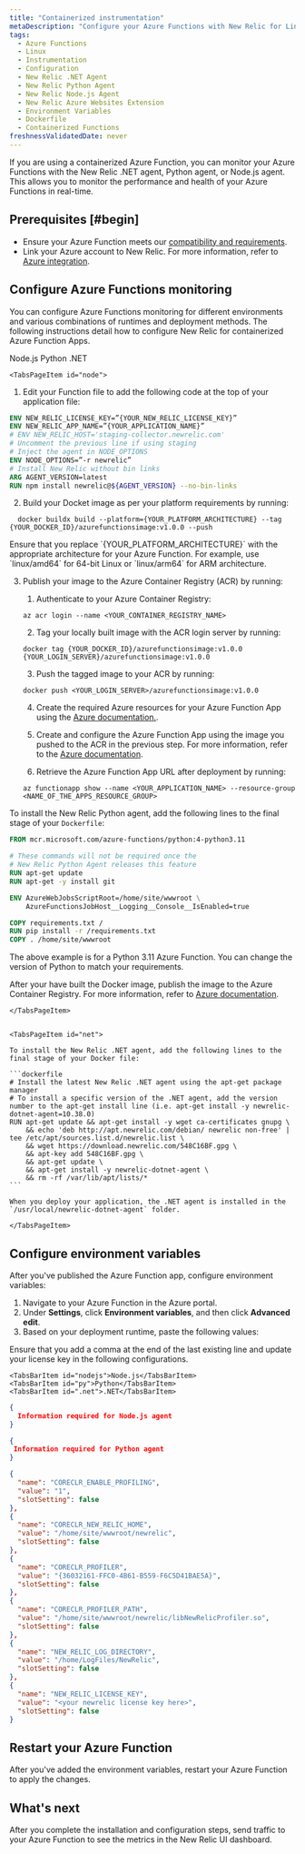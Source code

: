 ```yaml
---
title: "Containerized instrumentation"
metaDescription: "Configure your Azure Functions with New Relic for Linux"
tags:
  - Azure Functions
  - Linux
  - Instrumentation
  - Configuration
  - New Relic .NET Agent
  - New Relic Python Agent
  - New Relic Node.js Agent
  - New Relic Azure Websites Extension
  - Environment Variables
  - Dockerfile
  - Containerized Functions 
freshnessValidatedDate: never
---
```


If you are using a containerized Azure Function, you can monitor your Azure Functions with the New Relic .NET agent, Python agent, or Node.js agent. This allows you to monitor the performance and health of your Azure Functions in real-time. 

<Steps>

<Step>

## Prerequisites [#begin]

* Ensure your Azure Function meets our [compatibility and requirements](/docs/serverless-function-monitoring/azure-function-monitoring/compatibility-requirement-azure-monitoring).
* Link your Azure account to New Relic. For more information, refer to [Azure integration](/docs/infrastructure/microsoft-azure-integrations/azure-integrations-list/azure-functions-monitoring-integration/#polling).

</Step>

<Step>

## Configure Azure Functions monitoring

You can configure Azure Functions monitoring for different environments and various combinations of runtimes and deployment methods. The following instructions detail how to configure New Relic for containerized Azure Function Apps.

<Tabs>
  <TabsBar>
    <TabsBarItem id="node">Node.js</TabsBarItem>
    <TabsBarItem id="python">Python</TabsBarItem>
    <TabsBarItem id="net">.NET</TabsBarItem>
  </TabsBar>

  <TabsPages>


    <TabsPageItem id="node">
    
1. Edit your Function file to add the following code at the top of your application file:
  
  ```dockerfile
  ENV NEW_RELIC_LICENSE_KEY=”{YOUR_NEW_RELIC_LICENSE_KEY}”
  ENV NEW_RELIC_APP_NAME=”{YOUR_APPLICATION_NAME}”
  # ENV NEW_RELIC_HOST='staging-collector.newrelic.com' 
  # Uncomment the previous line if using staging
  # Inject the agent in NODE_OPTIONS
  ENV NODE_OPTIONS=”-r newrelic”
  # Install New Relic without bin links
  ARG AGENT_VERSION=latest
  RUN npm install newrelic@${AGENT_VERSION} --no-bin-links
  ```

2. Build your Docket image as per your platform requirements by running:
  
  ```node
    docker buildx build --platform={YOUR_PLATFORM_ARCHITECTURE} --tag {YOUR_DOCKER_ID}/azurefunctionsimage:v1.0.0 --push
  ```

  <Callout variant="important">
    Ensure that you replace `{YOUR_PLATFORM_ARCHITECTURE}` with the appropriate architecture for your Azure Function. For example, use `linux/amd64` for 64-bit Linux or `linux/arm64` for ARM architecture. 
  </Callout>

3. Publish your image to the Azure Container Registry (ACR) by running:

    1. Authenticate to your Azure Container Registry:
      ```node 
      az acr login --name <YOUR_CONTAINER_REGISTRY_NAME>
      ```

    2. Tag your locally built image with the ACR login server by running:            
      ```node
      docker tag {YOUR_DOCKER_ID}/azurefunctionsimage:v1.0.0 {YOUR_LOGIN_SERVER}/azurefunctionsimage:v1.0.0
      ```

    3. Push the tagged image to your ACR by running:
      ```node
      docker push <YOUR_LOGIN_SERVER>/azurefunctionsimage:v1.0.0
      ```

    4. Create the required Azure resources for your Azure Function App using the [Azure documentation.](https://learn.microsoft.com/en-us/azure/azure-functions/functions-deploy-container-apps?tabs=acr%2Cbash&pivots=programming-language-javascript#create-supporting-azure-resources-for-your-function).

    5. Create and configure the Azure Function App using the image you pushed to the ACR in the previous step. For more information, refer to the [Azure documentation](https://learn.microsoft.com/en-us/azure/azure-functions/functions-deploy-container-apps?tabs=acr%2Cbash&pivots=programming-language-javascript#create-and-configure-a-function-app-on-azure-with-the-image).

    6. Retrieve the Azure Function App URL after deployment by running:
      ```node 
      az functionapp show --name <YOUR_APPLICATION_NAME> --resource-group <NAME_OF_THE_APPS_RESOURCE_GROUP>
      ```

    </TabsPageItem>

    <TabsPageItem id="python">
    
To install the New Relic Python agent, add the following lines to the final stage of your `Dockerfile`:

  ```dockerfile
  FROM mcr.microsoft.com/azure-functions/python:4-python3.11

  # These commands will not be required once the 
  # New Relic Python Agent releases this feature
  RUN apt-get update
  RUN apt-get -y install git 

  ENV AzureWebJobsScriptRoot=/home/site/wwwroot \
      AzureFunctionsJobHost__Logging__Console__IsEnabled=true

  COPY requirements.txt /
  RUN pip install -r /requirements.txt
  COPY . /home/site/wwwroot
  ```

  <Callout variant="tip">
    The above example is for a Python 3.11 Azure Function. You can change the version of Python to match your requirements.
  </Callout>

After your have built the Docker image, publish the image to the Azure Container Registry. For more information, refer to [Azure documentation](https://learn.microsoft.com/en-us/azure/azure-functions/functions-deploy-container?tabs=acr%2Cbash%2Cazure-cli&pivots=programming-language-python#publish-the-container-image-to-a-registry).

    </TabsPageItem>


    <TabsPageItem id="net">

    To install the New Relic .NET agent, add the following lines to the final stage of your Docker file:

    ```dockerfile
    # Install the latest New Relic .NET agent using the apt-get package manager
    # To install a specific version of the .NET agent, add the version number to the apt-get install line (i.e. apt-get install -y newrelic-dotnet-agent=10.38.0)
    RUN apt-get update && apt-get install -y wget ca-certificates gnupg \
        && echo 'deb http://apt.newrelic.com/debian/ newrelic non-free' | tee /etc/apt/sources.list.d/newrelic.list \
        && wget https://download.newrelic.com/548C16BF.gpg \
        && apt-key add 548C16BF.gpg \
        && apt-get update \
        && apt-get install -y newrelic-dotnet-agent \
        && rm -rf /var/lib/apt/lists/*
    ```
    
    When you deploy your application, the .NET agent is installed in the `/usr/local/newrelic-dotnet-agent` folder.
    
    </TabsPageItem>

  </TabsPages>
</Tabs>

</Step>

<Step>

## Configure environment variables

After you've published the Azure Function app, configure environment variables:

  1. Navigate to your Azure Function in the Azure portal.
  2. Under **Settings**, click **Environment variables**, and then click **Advanced edit**.
  3. Based on your deployment runtime, paste the following values:

<Callout variant="important">
Ensure that you add a comma at the end of the last existing line and update your license key in the following configurations.
</Callout>

<Tabs>
  <TabsBar>

    <TabsBarItem id="nodejs">Node.js</TabsBarItem>
    <TabsBarItem id="py">Python</TabsBarItem>
    <TabsBarItem id=".net">.NET</TabsBarItem>

  </TabsBar>

  <TabsPages>

  <TabsPageItem id="nodejs">

  ```json
  {
    Information required for Node.js agent
  }
  ```
  </TabsPageItem>


  <TabsPageItem id="py">

  ```json
  {
   Information required for Python agent
  }
  ```

  </TabsPageItem>

  <TabsPageItem id=".net">

  ```json
  {
    "name": "CORECLR_ENABLE_PROFILING",
    "value": "1",
    "slotSetting": false
  },
  {
    "name": "CORECLR_NEW_RELIC_HOME",
    "value": "/home/site/wwwroot/newrelic",
    "slotSetting": false
  },
  {
    "name": "CORECLR_PROFILER",
    "value": "{36032161-FFC0-4B61-B559-F6C5D41BAE5A}",
    "slotSetting": false
  }, 
  {
    "name": "CORECLR_PROFILER_PATH",
    "value": "/home/site/wwwroot/newrelic/libNewRelicProfiler.so",
    "slotSetting": false
  },
  {
    "name": "NEW_RELIC_LOG_DIRECTORY",
    "value": "/home/LogFiles/NewRelic",
    "slotSetting": false
  },
  {
    "name": "NEW_RELIC_LICENSE_KEY",
    "value": "<your newrelic license key here>",
    "slotSetting": false
  }
  ```

  </TabsPageItem>

  </TabsPages>

</Tabs>

</Step>

<Step>

## Restart your Azure Function

After you've added the environment variables, restart your Azure Function to apply the changes.
</Step>

</Steps>

## What's next

After you complete the installation and configuration steps, send traffic to your Azure Function to see the metrics in the New Relic UI dashboard.
